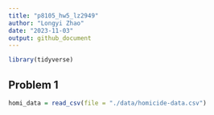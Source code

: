 ```yaml
---
title: "p8105_hw5_lz2949"
author: "Longyi Zhao"
date: "2023-11-03"
output: github_document
---
```


```r
library(tidyverse)
```

## Problem 1
```r
homi_data = read_csv(file = "./data/homicide-data.csv")
```

